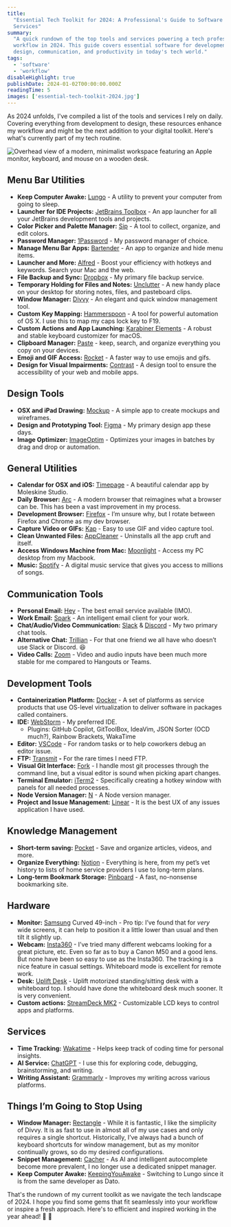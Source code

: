 ```yaml
---
title:
  "Essential Tech Toolkit for 2024: A Professional's Guide to Software &
  Services"
summary:
  "A quick rundown of the top tools and services powering a tech professional's
  workflow in 2024. This guide covers essential software for development,
  design, communication, and productivity in today's tech world."
tags:
  - 'software'
  - 'workflow'
disableHighlight: true
publishDate: 2024-01-02T00:00:00.000Z
readingTime: 5
images: ['essential-tech-toolkit-2024.jpg']
---
```


As 2024 unfolds, I've compiled a list of the tools and services I rely on daily.
Covering everything from development to design, these resources enhance my
workflow and might be the next addition to your digital toolkit. Here's what's
currently part of my tech routine.

![Overhead view of a modern, minimalist workspace featuring an Apple monitor, keyboard, and mouse on a wooden desk.](essential-tech-toolkit-2024.jpg)

## Menu Bar Utilities

- **Keep Computer Awake:** [Lungo](https://sindresorhus.com/lungo) - A utility
  to prevent your computer from going to sleep.
- **Launcher for IDE Projects:**
  [JetBrains Toolbox](https://www.jetbrains.com/toolbox-app/) - An app launcher
  for all your JetBrains development tools and projects.
- **Color Picker and Palette Manager:** [Sip](https://sipapp.io/) - A tool to
  collect, organize, and edit colors.
- **Password Manager:** [1Password](https://1password.com/) - My password
  manager of choice.
- **Manage Menu Bar Apps:** [Bartender](https://www.macbartender.com/) - An app
  to organize and hide menu items.
- **Launcher and More:** [Alfred](https://www.alfredapp.com/) - Boost your
  efficiency with hotkeys and keywords. Search your Mac and the web.
- **File Backup and Sync:** [Dropbox](https://www.dropbox.com/) - My primary
  file backup service.
- **Temporary Holding for Files and Notes:**
  [Unclutter](https://unclutterapp.com/) - A new handy place on your desktop for
  storing notes, files, and pasteboard clips.
- **Window Manager:** [Divvy](https://mizage.com/divvy/) - An elegant and quick
  window management tool.
- **Custom Key Mapping:** [Hammerspoon](https://www.hammerspoon.org/) - A tool
  for powerful automation of OS X. I use this to map my caps lock key to F19.
- **Custom Actions and App Launching:**
  [Karabiner Elements](https://karabiner-elements.pqrs.org/) - A robust and
  stable keyboard customizer for macOS.
- **Clipboard Manager:** [Paste](https://pasteapp.io/) - keep, search, and
  organize everything you copy on your devices.
- **Emoji and GIF Access:** [Rocket](https://matthewpalmer.net/rocket/) - A
  faster way to use emojis and gifs.
- **Design for Visual Impairments:** [Contrast](https://usecontrast.com/) - A
  design tool to ensure the accessibility of your web and mobile apps.

## Design Tools

- **OSX and iPad Drawing:** [Mockup](https://mockup.io/) - A simple app to
  create mockups and wireframes.
- **Design and Prototyping Tool:** [Figma](https://www.figma.com/) - My primary
  design app these days.
- **Image Optimizer:** [ImageOptim](https://imageoptim.com/mac) - Optimizes your
  images in batches by drag and drop or automation.

## General Utilities

- **Calendar for OSX and iOS:**
  [Timepage](https://www.moleskine.com/en-us/shop/moleskine-smart/apps-and-services/timepage/) -
  A beautiful calendar app by Moleskine Studio.
- **Daily Browser:** [Arc](https://www.arc.net/) - A modern browser that
  reimagines what a browser can be. This has been a vast improvement in my
  process.
- **Development Browser:** [Firefox](https://www.mozilla.org/en-US/firefox/) -
  I’m unsure why, but I rotate between Firefox and Chrome as my dev browser.
- **Capture Video or GIFs:** [Kap](https://getkap.co/) - Easy to use GIF and
  video capture tool.
- **Clean Unwanted Files:** [AppCleaner](https://freemacsoft.net/appcleaner/) -
  Uninstalls all the app cruft and itself.
- **Access Windows Machine from Mac:**
  [Moonlight](https://moonlight-stream.org/) - Access my PC desktop from my
  Macbook.
- **Music:** [Spotify](https://www.spotify.com/) - A digital music service that
  gives you access to millions of songs.

## Communication Tools

- **Personal Email:** [Hey](https://hey.com/) - The best email service available
  (IMO).
- **Work Email:** [Spark](https://sparkmailapp.com/) - An intelligent email
  client for your work.
- **Chat/Audio/Video Communication:** [Slack](https://slack.com/) &
  [Discord](https://discord.com/) - My two primary chat tools.
- **Alternative Chat:** [Trillian](https://www.trillian.im/) - For that one
  friend we all have who doesn’t use Slack or Discord. 😆
- **Video Calls:** [Zoom](https://zoom.us/) - Video and audio inputs have been
  much more stable for me compared to Hangouts or Teams.

## Development Tools

- **Containerization Platform:** [Docker](https://www.docker.com/) - A set of
  platforms as service products that use OS-level virtualization to deliver
  software in packages called containers.
- **IDE:** [WebStorm](https://www.jetbrains.com/webstorm/) - My preferred IDE.
  - Plugins: GitHub Copilot, GitToolBox, IdeaVim, JSON Sorter (OCD much?),
    Rainbow Brackets, WakaTime
- **Editor:** [VSCode](https://code.visualstudio.com/) - For random tasks or to
  help coworkers debug an editor issue.
- **FTP:** [Transmit](https://panic.com/transmit/) **-** For the rare times I
  need FTP.
- **Visual Git Interface:** [Fork](https://fork.dev/) - I handle most git
  processes through the command line, but a visual editor is sound when picking
  apart changes.
- **Terminal Emulator:** [iTerm2](https://iterm2.com/) - Specifically creating a
  hotkey window with panels for all needed processes.
- **Node Version Manager:** [N](https://github.com/tj/n) - A Node version
  manager.
- **Project and Issue Management:** [Linear](https://linear.app/) - It is the
  best UX of any issues application I have used.

## Knowledge Management

- **Short-term saving:** [Pocket](https://getpocket.com/) - Save and organize
  articles, videos, and more.
- **Organize Everything:** [Notion](https://www.notion.so/) - Everything is
  here, from my pet’s vet history to lists of home service providers I use to
  long-term plans.
- **Long-term Bookmark Storage:** [Pinboard](https://pinboard.in/) - A fast,
  no-nonsense bookmarking site.

## Hardware

- **Monitor:** [Samsung](https://www.samsung.com/) Curved 49-inch - Pro tip:
  I’ve found that for _very_ wide screens, it can help to position it a little
  lower than usual and then tilt it slightly up.
- **Webcam:** [Insta360](https://www.insta360.com/) - I’ve tried many different
  webcams looking for a great picture, etc. Even so far as to buy a Canon M50
  and a good lens. But none have been so easy to use as the Insta360. The
  tracking is a nice feature in casual settings. Whiteboard mode is excellent
  for remote work.
- **Desk:** [Uplift Desk](https://www.upliftdesk.com/) - Uplift motorized
  standing/sitting desk with a whiteboard top. I should have done the whiteboard
  desk much sooner. It is very convenient.
- **Custom actions:**
  [StreamDeck MK2](https://www.elgato.com/us/en/p/stream-deck-mk2-black) -
  Customizable LCD keys to control apps and platforms.

## Services

- **Time Tracking:** [Wakatime](https://wakatime.com/) - Helps keep track of
  coding time for personal insights.
- **AI Service:** [ChatGPT](https://openai.com/) - I use this for exploring
  code, debugging, brainstorming, and writing.
- **Writing Assistant:** [Grammarly](https://www.grammarly.com/) - Improves my
  writing across various platforms.

## Things I’m Going to Stop Using

- **Window Manager:** [Rectangle](https://rectangleapp.com/) - While it is
  fantastic, I like the simplicity of Divvy. It is as fast to use in almost all
  of my use cases and only requires a single shortcut. Historically, I’ve always
  had a bunch of keyboard shortcuts for window management, but as my monitor
  continually grows, so do my desired configurations.
- **Snippet Management:** [Cacher](https://www.cacher.io/) - As AI and
  intelligent autocomplete become more prevalent, I no longer use a dedicated
  snippet manager.
- **Keep Computer Awake:** [KeepingYouAwake](https://keepingyouawake.app/) -
  Switching to Lungo since it is from the same developer as Dato.

That's the rundown of my current toolkit as we navigate the tech landscape
of 2024. I hope you find some gems that fit seamlessly into your workflow or
inspire a fresh approach. Here's to efficient and inspired working in the year
ahead! 🍾 🚀
